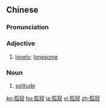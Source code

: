 ==Chinese==
{{zh-forms}}

===Pronunciation===
{{zh-pron
|m=gū寂
|c=gu1 zik6
|mn=ko͘-che̍k
|ma=Zh-gujì.ogg
|cat=a,n
}}

===Adjective===
{{zh-adj}}

# [[lonely]]; [[lonesome]]

===Noun===
{{zh-noun}}

# [[solitude]]
#: {{zh-x|《^百 ^年 ^孤寂》|{{w|One Hundred Years of Solitude|One Hundred Years of '''Solitude'''}}}}

[[ko:孤寂]]
[[hu:孤寂]]
[[ja:孤寂]]
[[vi:孤寂]]
[[zh:孤寂]]